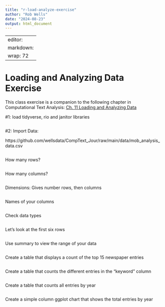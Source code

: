 ```yaml
---
title: "r-load-analyze-exercise"
author: "Rob Wells"
date: "2024-08-23"
output: html_document
---
```

---
editor: 
  markdown: 
    wrap: 72
---

# Loading and Analyzing Data Exercise

This class exercise is a companion to the following chapter in Computational Text Analysis: [Ch. 11  Loading and Analyzing Data](https://wellsdata.github.io/CompText_Jour/docs/r-load-analyze-visualize.html)


#1: load tidyverse, rio and janitor libraries
```r


```


#2: Import Data:

https://github.com/wellsdata/CompText_Jour/raw/main/data/mob_analysis_data.csv
```r


```

How many rows?

```r

```

How many columns?

```r

```

Dimensions: Gives number rows, then columns

```r
```

Names of your columns

```r
```

Check data types

```r

```

Let's look at the first six rows

```r

```

Use summary to view the range of your data

```r

```

Create a table that displays a count of the top 15 newspaper entries

```r

```

Create a table that counts the different entries in the "keyword" column

```r

```

Create a table that counts all entries by year

```r

```

Create a simple column ggplot chart that shows the total entries by year

```r

```

